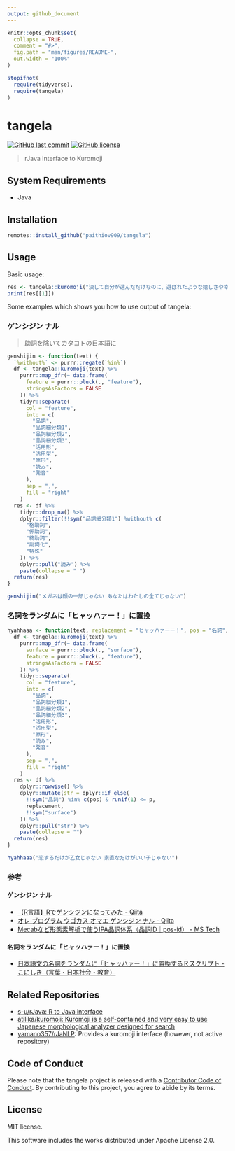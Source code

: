 ```yaml
---
output: github_document
---
```


<!-- README.md is generated from README.Rmd. Please edit that file -->

```r
knitr::opts_chunk$set(
  collapse = TRUE,
  comment = "#>",
  fig.path = "man/figures/README-",
  out.width = "100%"
)

stopifnot(
  require(tidyverse),
  require(tangela)
)
```

# tangela

<!-- badges: start -->
[![GitHub last commit](https://img.shields.io/github/last-commit/paithiov909/tangela)](#)
[![GitHub license](https://img.shields.io/github/license/paithiov909/tangela)](https://github.com/paithiov909/tangela/blob/master/LICENSE)
<!-- badges: end -->

> rJava Interface to Kuromoji

## System Requirements

- Java

## Installation

``` R
remotes::install_github("paithiov909/tangela")
```

## Usage

Basic usage:

```r
res <- tangela::kuromoji("決して自分が選んだだけなのに、選ばれたような嬉しさや幸せをくれるのがデニムです")
print(res[[1]])
```

Some examples which shows you how to use output of tangela:

### ゲンシジン ナル

> 助詞を除いてカタコトの日本語に

```r
genshijin <- function(text) {
  `%without%` <- purrr::negate(`%in%`)
  df <- tangela::kuromoji(text) %>%
    purrr::map_dfr(~ data.frame(
      feature = purrr::pluck(., "feature"),
      stringsAsFactors = FALSE
    )) %>%
    tidyr::separate(
      col = "feature",
      into = c(
        "品詞",
        "品詞細分類1",
        "品詞細分類2",
        "品詞細分類3",
        "活用形",
        "活用型",
        "原形",
        "読み",
        "発音"
      ),
      sep = ",",
      fill = "right"
    )
  res <- df %>%
    tidyr::drop_na() %>%
    dplyr::filter(!!sym("品詞細分類1") %without% c(
      "格助詞",
      "係助詞",
      "終助詞",
      "副詞化",
      "特殊"
    )) %>%
    dplyr::pull("読み") %>%
    paste(collapse = " ")
  return(res)
}
```

```r
genshijin("メガネは顔の一部じゃない あなたはわたしの全てじゃない")
```

### 名詞をランダムに「ヒャッハァー！」に置換

```r
hyahhaaa <- function(text, replacement = "ヒャッハァーー！", pos = "名詞", p = 0.8) {
  df <- tangela::kuromoji(text) %>%
    purrr::map_dfr(~ data.frame(
      surface = purrr::pluck(., "surface"),
      feature = purrr::pluck(., "feature"),
      stringsAsFactors = FALSE
    )) %>%
    tidyr::separate(
      col = "feature",
      into = c(
        "品詞",
        "品詞細分類1",
        "品詞細分類2",
        "品詞細分類3",
        "活用形",
        "活用型",
        "原形",
        "読み",
        "発音"
      ),
      sep = ",",
      fill = "right"
    )
  res <- df %>%
    dplyr::rowwise() %>%
    dplyr::mutate(str = dplyr::if_else(
      !!sym("品詞") %in% c(pos) & runif(1) <= p,
      replacement,
      !!sym("surface")
    )) %>%
    dplyr::pull("str") %>%
    paste(collapse = "")
  return(res)
}
```

```r
hyahhaaa("恋するだけが乙女じゃない 素直なだけがいい子じゃない")
```

### 参考

#### ゲンシジン ナル

- [【R言語】Rでゲンシジンになってみた - Qiita](https://qiita.com/taro_9674/items/e02119ab26376979a489)
- [オレ プログラム ウゴカス オマエ ゲンシジン ナル - Qiita](https://qiita.com/Harusugi/items/f499e8707b36d0f570c4)
- [Mecabなど形態素解析で使うIPA品詞体系（品詞ID｜pos-id） - MS Tech](http://miner.hatenablog.com/entry/323)

#### 名詞をランダムに「ヒャッハァー！」に置換

- [日本語文の名詞をランダムに「ヒャッハァー！」に置換するＲスクリプト - こにしき（言葉・日本社会・教育）](https://terasawat.hatenablog.jp/entry/20100711/1278861735)

## Related Repositories

- [s-u/rJava: R to Java interface](https://github.com/s-u/rJava)
- [atilika/kuromoji: Kuromoji is a self-contained and very easy to use Japanese morphological analyzer designed for search](https://github.com/atilika/kuromoji)
- [yamano357/rJaNLP](https://github.com/yamano357/rJaNLP): Provides a kuromoji interface (however, not active repository)

## Code of Conduct

Please note that the tangela project is released with a [Contributor Code of Conduct](https://contributor-covenant.org/version/2/0/CODE_OF_CONDUCT.html). By contributing to this project, you agree to abide by its terms.

## License

MIT license.

This software includes the works distributed under Apache License 2.0.

